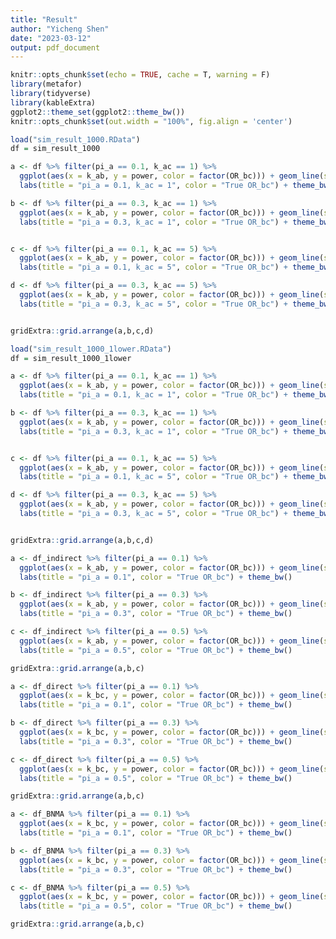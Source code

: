 ```yaml
---
title: "Result"
author: "Yicheng Shen"
date: "2023-03-12"
output: pdf_document
---
```


```r
knitr::opts_chunk$set(echo = TRUE, cache = T, warning = F)
library(metafor)
library(tidyverse)
library(kableExtra)
ggplot2::theme_set(ggplot2::theme_bw())
knitr::opts_chunk$set(out.width = "100%", fig.align = 'center')
```


```r
load("sim_result_1000.RData")
df = sim_result_1000

a <- df %>% filter(pi_a == 0.1, k_ac == 1) %>% 
  ggplot(aes(x = k_ab, y = power, color = factor(OR_bc))) + geom_line(size = 1.5) + facet_wrap(~tau) + 
  labs(title = "pi_a = 0.1, k_ac = 1", color = "True OR_bc") + theme_bw()

b <- df %>% filter(pi_a == 0.3, k_ac == 1) %>% 
  ggplot(aes(x = k_ab, y = power, color = factor(OR_bc))) + geom_line(size = 1.5) + facet_wrap(~tau) + 
  labs(title = "pi_a = 0.3, k_ac = 1", color = "True OR_bc") + theme_bw()


c <- df %>% filter(pi_a == 0.1, k_ac == 5) %>% 
  ggplot(aes(x = k_ab, y = power, color = factor(OR_bc))) + geom_line(size = 1.5) + facet_wrap(~tau) + 
  labs(title = "pi_a = 0.1, k_ac = 5", color = "True OR_bc") + theme_bw()

d <- df %>% filter(pi_a == 0.3, k_ac == 5) %>% 
  ggplot(aes(x = k_ab, y = power, color = factor(OR_bc))) + geom_line(size = 1.5) + facet_wrap(~tau) + 
  labs(title = "pi_a = 0.3, k_ac = 5", color = "True OR_bc") + theme_bw()


gridExtra::grid.arrange(a,b,c,d)
```


```r
load("sim_result_1000_1lower.RData")
df = sim_result_1000_1lower

a <- df %>% filter(pi_a == 0.1, k_ac == 1) %>% 
  ggplot(aes(x = k_ab, y = power, color = factor(OR_bc))) + geom_line(size = 1.5) + facet_wrap(~tau) + 
  labs(title = "pi_a = 0.1, k_ac = 1", color = "True OR_bc") + theme_bw()

b <- df %>% filter(pi_a == 0.3, k_ac == 1) %>% 
  ggplot(aes(x = k_ab, y = power, color = factor(OR_bc))) + geom_line(size = 1.5) + facet_wrap(~tau) + 
  labs(title = "pi_a = 0.3, k_ac = 1", color = "True OR_bc") + theme_bw()


c <- df %>% filter(pi_a == 0.1, k_ac == 5) %>% 
  ggplot(aes(x = k_ab, y = power, color = factor(OR_bc))) + geom_line(size = 1.5) + facet_wrap(~tau) + 
  labs(title = "pi_a = 0.1, k_ac = 5", color = "True OR_bc") + theme_bw()

d <- df %>% filter(pi_a == 0.3, k_ac == 5) %>% 
  ggplot(aes(x = k_ab, y = power, color = factor(OR_bc))) + geom_line(size = 1.5) + facet_wrap(~tau) + 
  labs(title = "pi_a = 0.3, k_ac = 5", color = "True OR_bc") + theme_bw()


gridExtra::grid.arrange(a,b,c,d)
```



```r
a <- df_indirect %>% filter(pi_a == 0.1) %>% 
  ggplot(aes(x = k_ab, y = power, color = factor(OR_bc))) + geom_line(size = 1.5) + facet_wrap(~tau) + 
  labs(title = "pi_a = 0.1", color = "True OR_bc") + theme_bw()

b <- df_indirect %>% filter(pi_a == 0.3) %>% 
  ggplot(aes(x = k_ab, y = power, color = factor(OR_bc))) + geom_line(size = 1.5) + facet_wrap(~tau) + 
  labs(title = "pi_a = 0.3", color = "True OR_bc") + theme_bw()

c <- df_indirect %>% filter(pi_a == 0.5) %>% 
  ggplot(aes(x = k_ab, y = power, color = factor(OR_bc))) + geom_line(size = 1.5) + facet_wrap(~tau) + 
  labs(title = "pi_a = 0.5", color = "True OR_bc") + theme_bw()

gridExtra::grid.arrange(a,b,c)
```

```r
a <- df_direct %>% filter(pi_a == 0.1) %>% 
  ggplot(aes(x = k_bc, y = power, color = factor(OR_bc))) + geom_line(size = 1.5) + facet_wrap(~tau) + 
  labs(title = "pi_a = 0.1", color = "True OR_bc") + theme_bw()

b <- df_direct %>% filter(pi_a == 0.3) %>% 
  ggplot(aes(x = k_bc, y = power, color = factor(OR_bc))) + geom_line(size = 1.5) + facet_wrap(~tau) + 
  labs(title = "pi_a = 0.3", color = "True OR_bc") + theme_bw()

c <- df_direct %>% filter(pi_a == 0.5) %>% 
  ggplot(aes(x = k_bc, y = power, color = factor(OR_bc))) + geom_line(size = 1.5) + facet_wrap(~tau) + 
  labs(title = "pi_a = 0.5", color = "True OR_bc") + theme_bw()

gridExtra::grid.arrange(a,b,c)
```



```r
a <- df_BNMA %>% filter(pi_a == 0.1) %>% 
  ggplot(aes(x = k_bc, y = power, color = factor(OR_bc))) + geom_line(size = 1.5) + facet_wrap(~tau) + 
  labs(title = "pi_a = 0.1", color = "True OR_bc") + theme_bw()

b <- df_BNMA %>% filter(pi_a == 0.3) %>% 
  ggplot(aes(x = k_bc, y = power, color = factor(OR_bc))) + geom_line(size = 1.5) + facet_wrap(~tau) + 
  labs(title = "pi_a = 0.3", color = "True OR_bc") + theme_bw()

c <- df_BNMA %>% filter(pi_a == 0.5) %>% 
  ggplot(aes(x = k_bc, y = power, color = factor(OR_bc))) + geom_line(size = 1.5) + facet_wrap(~tau) + 
  labs(title = "pi_a = 0.5", color = "True OR_bc") + theme_bw()

gridExtra::grid.arrange(a,b,c)
```








